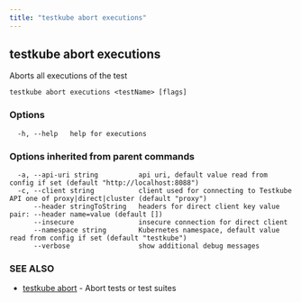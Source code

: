 ```yaml
---
title: "testkube abort executions"
---
```

<head>
  <meta name="docsearch:indexPrefix" content="reference-doc" />
</head>

## testkube abort executions

Aborts all executions of the test

```
testkube abort executions <testName> [flags]
```

### Options

```
  -h, --help   help for executions
```

### Options inherited from parent commands

```
  -a, --api-uri string          api uri, default value read from config if set (default "http://localhost:8088")
  -c, --client string           client used for connecting to Testkube API one of proxy|direct|cluster (default "proxy")
      --header stringToString   headers for direct client key value pair: --header name=value (default [])
      --insecure                insecure connection for direct client
      --namespace string        Kubernetes namespace, default value read from config if set (default "testkube")
      --verbose                 show additional debug messages
```

### SEE ALSO

* [testkube abort](testkube-abort.mdx)	 - Abort tests or test suites

